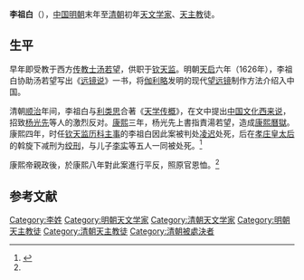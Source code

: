 '''李祖白'''（{{bd|||1665年||L李}}），[[中国|中国]][[明朝|明朝]]末年至[[清朝|清朝]]初年[[天文学家|天文学家]]、[[天主教|天主教]]徒。

==生平==
早年即受教于西方[[传教士|传教士]][[汤若望|汤若望]]，供职于[[钦天监|钦天监]]。明朝[[天启|天启]]六年（1626年），李祖白协助汤若望写出《[[远镜说|远镜说]]》一书，将[[伽利略|伽利略]]发明的现代[[望远镜|望远镜]]制作方法介绍入中国。

清朝[[顺治|顺治]]年间，李祖白与[[利类思|利类思]]合著《[[天学传概|天学传概]]》，在文中提出[[中国文化西来说|中国文化西来说]]，招致[[杨光先|杨光先]]等人的激烈反对。[[康熙|康熙]]三年，杨光先上書指責湯若望，造成[[康熙曆獄|康熙曆獄]]。康熙四年，时任[[钦天监|钦天监]][[历科|历科]][[主事|主事]]的李祖白因此案被判处[[凌迟|凌迟]]处死，后在[[孝庄皇太后|孝庄皇太后]]的斡旋下减刑为[[绞刑|绞刑]]，与儿子[[李實_(崇禎進士)|李实]]等五人一同被处死。<ref name="王新龙2013">{{cite book|author=王新龙|title=大清王朝3|url=http://books.google.com/books?id=sfsdAgAAQBAJ&pg=PT74|date=2013-11-20|publisher=中國戲劇出版社| pages=74|isbn=9787104030461}}</ref>

康熙帝親政後，於康熙八年對此案進行平反，照原官恩恤。<ref name="王新龙2013"/>

==参考文献==
{{Reflist}}

{{Authority control}}
{{DEFAULTSORT:L}}
[[Category:李姓|Category:李姓]]
[[Category:明朝天文学家|Category:明朝天文学家]]
[[Category:清朝天文学家|Category:清朝天文学家]]
[[Category:明朝天主教徒|Category:明朝天主教徒]]
[[Category:清朝天主教徒|Category:清朝天主教徒]]
[[Category:清朝被處決者|Category:清朝被處決者]]